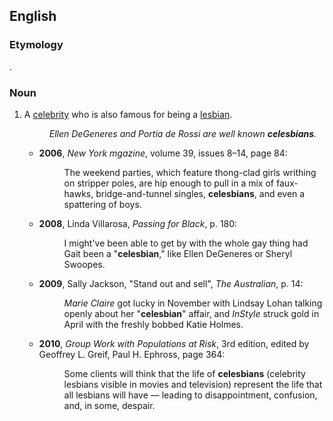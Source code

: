 ==English==

===Etymology===
{{blend|celebrity|lesbian}}.

===Noun===
{{en-noun}}

# A [[celebrity]] who is also famous for being a [[lesbian]].
#:''Ellen DeGeneres and Portia de Rossi are well known '''celesbians'''.''
#* '''2006''', ''New York mgazine'', volume 39, issues 8–14, page 84: 
#*: The weekend parties, which feature thong-clad girls writhing on stripper poles, are hip enough to pull in a mix of faux- hawks, bridge-and-tunnel singles, '''celesbians''', and even a spattering of boys.
#*'''2008''', Linda Villarosa, ''Passing for Black‎'', p. 180:
#*:I might've been able to get by with the whole gay thing had Gait been a "'''celesbian'''," like Ellen DeGeneres or Sheryl Swoopes.
#*'''2009''', Sally Jackson, "Stand out and sell", ''The Australian'', p. 14:
#*:''Marie Claire'' got lucky in November with Lindsay Lohan talking openly about her "'''celesbian'''" affair, and ''InStyle'' struck gold in April with the freshly bobbed Katie Holmes.
#* '''2010''', ''Group Work with Populations at Risk'', 3rd edition, edited by Geoffrey L. Greif, Paul H. Ephross, page 364: 
#*: Some clients will think that the life of '''celesbians''' (celebrity lesbians visible in movies and television) represent the life that all lesbians will have — leading to disappointment, confusion, and, in some, despair.